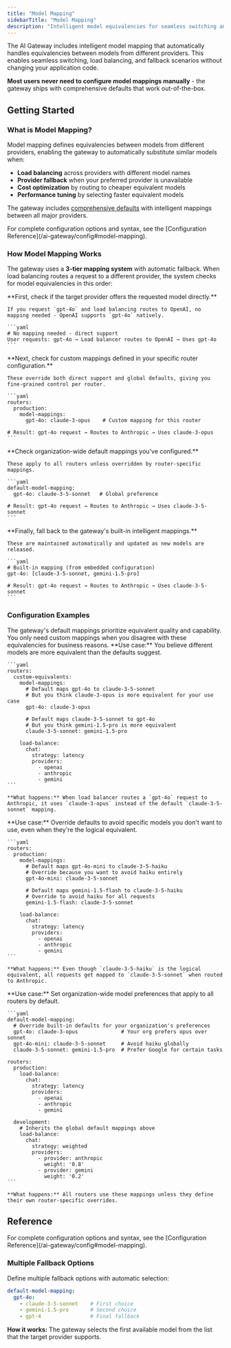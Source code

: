```yaml
---
title: "Model Mapping"
sidebarTitle: "Model Mapping"
description: "Intelligent model equivalencies for seamless switching and load balancing"
---
```


The AI Gateway includes intelligent model mapping that automatically handles equivalencies between models from different providers. This enables seamless switching, load balancing, and fallback scenarios without changing your application code.

**Most users never need to configure model mappings manually** - the gateway ships with comprehensive defaults that work out-of-the-box.

## Getting Started

### What is Model Mapping?

Model mapping defines equivalencies between models from different providers, enabling the gateway to automatically substitute similar models when:
- **Load balancing** across providers with different model names
- **Provider fallback** when your preferred provider is unavailable  
- **Cost optimization** by routing to cheaper equivalent models
- **Performance tuning** by selecting faster equivalent models

The gateway includes [comprehensive defaults](https://github.com/Helicone/helicone-router/blob/main/llm-proxy/config/embedded/model-mapping.yaml) with intelligent mappings between all major providers.

<Note>
  For complete configuration options and syntax, see the [Configuration Reference](/ai-gateway/config#model-mapping).
</Note>

### How Model Mapping Works

The gateway uses a **3-tier mapping system** with automatic fallback. When load balancing routes a request to a different provider, the system checks for model equivalencies in this order:

<Steps>
  <Step title="Direct Support">
    **First, check if the target provider offers the requested model directly.**
    
    If you request `gpt-4o` and load balancing routes to OpenAI, no mapping needed - OpenAI supports `gpt-4o` natively.
    
    ```yaml
    # No mapping needed - direct support
    User requests: gpt-4o → Load balancer routes to OpenAI → Uses gpt-4o
    ```
  </Step>
  
  <Step title="Router-Specific Mapping">
    **Next, check for custom mappings defined in your specific router configuration.**
    
    These override both direct support and global defaults, giving you fine-grained control per router.
    
    ```yaml
    routers:
      production:
        model-mappings:
          gpt-4o: claude-3-opus    # Custom mapping for this router
    
    # Result: gpt-4o request → Routes to Anthropic → Uses claude-3-opus
    ```
  </Step>
  
  <Step title="Global Default Mapping">
    **Check organization-wide default mappings you've configured.**
    
    These apply to all routers unless overridden by router-specific mappings.
    
    ```yaml
    default-model-mapping:
      gpt-4o: claude-3-5-sonnet   # Global preference
    
    # Result: gpt-4o request → Routes to Anthropic → Uses claude-3-5-sonnet
    ```
  </Step>
  
  <Step title="Built-in Intelligent Mapping">
    **Finally, fall back to the gateway's built-in intelligent mappings.**
    
    These are maintained automatically and updated as new models are released.
    
    ```yaml
    # Built-in mapping (from embedded configuration)
    gpt-4o: [claude-3-5-sonnet, gemini-1.5-pro]
    
    # Result: gpt-4o request → Routes to Anthropic → Uses claude-3-5-sonnet
    ```
  </Step>
</Steps>

### Configuration Examples

<Note>
  The gateway's default mappings prioritize equivalent quality and capability. You only need custom mappings when you disagree with these equivalencies for business reasons.
</Note>

<Tabs>
  <Tab title="Better Equivalents - Your Preference">
    **Use case:** You believe different models are more equivalent than the defaults suggest.

    ```yaml
    routers:
      custom-equivalents:
        model-mappings:
          # Default maps gpt-4o to claude-3-5-sonnet
          # But you think claude-3-opus is more equivalent for your use case
          gpt-4o: claude-3-opus
          
          # Default maps claude-3-5-sonnet to gpt-4o
          # But you think gemini-1.5-pro is more equivalent
          claude-3-5-sonnet: gemini-1.5-pro
        
        load-balance:
          chat:
            strategy: latency
            providers:
              - openai
              - anthropic
              - gemini
    ```

    **What happens:** When load balancer routes a `gpt-4o` request to Anthropic, it uses `claude-3-opus` instead of the default `claude-3-5-sonnet` mapping.
  </Tab>

  <Tab title="Avoid Specific Models">
    **Use case:** Override defaults to avoid specific models you don't want to use, even when they're the logical equivalent.

    ```yaml
    routers:
      production:
        model-mappings:
          # Default maps gpt-4o-mini to claude-3-5-haiku
          # Override because you want to avoid haiku entirely
          gpt-4o-mini: claude-3-5-sonnet
          
          # Default maps gemini-1.5-flash to claude-3-5-haiku  
          # Override to avoid haiku for all requests
          gemini-1.5-flash: claude-3-5-sonnet
        
        load-balance:
          chat:
            strategy: latency
            providers:
              - openai
              - anthropic
              - gemini
    ```

    **What happens:** Even though `claude-3-5-haiku` is the logical equivalent, all requests get mapped to `claude-3-5-sonnet` when routed to Anthropic.
  </Tab>

  <Tab title="Global Overrides - Organization-Wide">
    **Use case:** Set organization-wide model preferences that apply to all routers by default.

    ```yaml
    default-model-mapping:
      # Override built-in defaults for your organization's preferences
      gpt-4o: claude-3-opus              # Your org prefers opus over sonnet
      gpt-4o-mini: claude-3-5-sonnet     # Avoid haiku globally
      claude-3-5-sonnet: gemini-1.5-pro  # Prefer Google for certain tasks

    routers:
      production:
        load-balance:
          chat:
            strategy: latency
            providers:
              - openai
              - anthropic
              - gemini
      
      development:
        # Inherits the global default mappings above
        load-balance:
          chat:
            strategy: weighted
            providers:
              - provider: anthropic
                weight: '0.8'
              - provider: gemini
                weight: '0.2'
    ```

    **What happens:** All routers use these mappings unless they define their own router-specific overrides.
  </Tab>
</Tabs>

## Reference

<Note>
  For complete configuration options and syntax, see the [Configuration Reference](/ai-gateway/config#model-mapping).
</Note>

### Multiple Fallback Options

Define multiple fallback options with automatic selection:

```yaml
default-model-mapping:
  gpt-4o:
    - claude-3-5-sonnet    # First choice
    - gemini-1.5-pro       # Second choice
    - gpt-4                # Final fallback
```

**How it works:** The gateway selects the first available model from the list that the target provider supports.